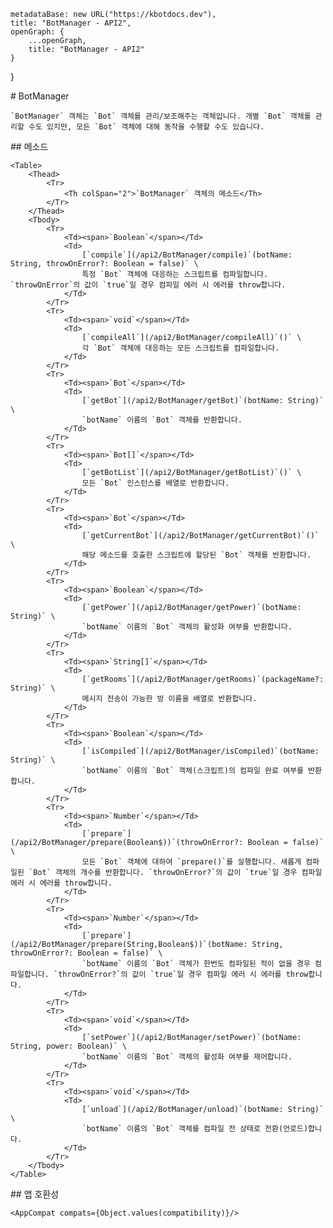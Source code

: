 
    metadataBase: new URL("https://kbotdocs.dev"),
    title: "BotManager - API2",
    openGraph: {
        ...openGraph,
        title: "BotManager - API2"
    }
}

<Section>
    # BotManager

    `BotManager` 객체는 `Bot` 객체를 관리/보조해주는 객체입니다. 개별 `Bot` 객체를 관리할 수도 있지만, 모든 `Bot` 객체에 대해 동작을 수행할 수도 있습니다.
</Section>
<Section>
    ## 메소드

    <Table>
        <Thead>
            <Tr>
                <Th colSpan="2">`BotManager` 객체의 메소드</Th>
            </Tr>
        </Thead>
        <Tbody>
            <Tr>
                <Td><span>`Boolean`</span></Td>
                <Td>
                    [`compile`](/api2/BotManager/compile)`(botName: String, throwOnError?: Boolean = false)` \
                    특정 `Bot` 객체에 대응하는 스크립트를 컴파일합니다. `throwOnError`의 값이 `true`일 경우 컴파일 에러 시 에러를 throw합니다.
                </Td>
            </Tr>
            <Tr>
                <Td><span>`void`</span></Td>
                <Td>
                    [`compileAll`](/api2/BotManager/compileAll)`()` \
                    각 `Bot` 객체에 대응하는 모든 스크립트를 컴파일합니다.
                </Td>
            </Tr>
            <Tr>
                <Td><span>`Bot`</span></Td>
                <Td>
                    [`getBot`](/api2/BotManager/getBot)`(botName: String)` \
                    `botName` 이름의 `Bot` 객체를 반환합니다.
                </Td>
            </Tr>
            <Tr>
                <Td><span>`Bot[]`</span></Td>
                <Td>
                    [`getBotList`](/api2/BotManager/getBotList)`()` \
                    모든 `Bot` 인스턴스를 배열로 반환합니다.
                </Td>
            </Tr>
            <Tr>
                <Td><span>`Bot`</span></Td>
                <Td>
                    [`getCurrentBot`](/api2/BotManager/getCurrentBot)`()` \
                    해당 메소드를 호출한 스크립트에 할당된 `Bot` 객체를 반환합니다.
                </Td>
            </Tr>
            <Tr>
                <Td><span>`Boolean`</span></Td>
                <Td>
                    [`getPower`](/api2/BotManager/getPower)`(botName: String)` \
                    `botName` 이름의 `Bot` 객체의 활성화 여부를 반환합니다.
                </Td>
            </Tr>
            <Tr>
                <Td><span>`String[]`</span></Td>
                <Td>
                    [`getRooms`](/api2/BotManager/getRooms)`(packageName?: String)` \
                    메시지 전송이 가능한 방 이름을 배열로 반환합니다.
                </Td>
            </Tr>
            <Tr>
                <Td><span>`Boolean`</span></Td>
                <Td>
                    [`isCompiled`](/api2/BotManager/isCompiled)`(botName: String)` \
                    `botName` 이름의 `Bot` 객체(스크립트)의 컴파일 완료 여부를 반환합니다.
                </Td>
            </Tr>
            <Tr>
                <Td><span>`Number`</span></Td>
                <Td>
                    [`prepare`](/api2/BotManager/prepare(Boolean$))`(throwOnError?: Boolean = false)` \
                    모든 `Bot` 객체에 대하여 `prepare()`를 실행합니다. 새롭게 컴파일된 `Bot` 객체의 개수를 반환합니다. `throwOnError?`의 값이 `true`일 경우 컴파일 에러 시 에러를 throw합니다.
                </Td>
            </Tr>
            <Tr>
                <Td><span>`Number`</span></Td>
                <Td>
                    [`prepare`](/api2/BotManager/prepare(String,Boolean$))`(botName: String, throwOnError?: Boolean = false)` \
                    `botName` 이름의 `Bot` 객체가 한번도 컴파일된 적이 없을 경우 컴파일합니다. `throwOnError?`의 값이 `true`일 경우 컴파일 에러 시 에러를 throw합니다.
                </Td>
            </Tr>
            <Tr>
                <Td><span>`void`</span></Td>
                <Td>
                    [`setPower`](/api2/BotManager/setPower)`(botName: String, power: Boolean)` \
                    `botName` 이름의 `Bot` 객체의 활성화 여부를 제어합니다.
                </Td>
            </Tr>
            <Tr>
                <Td><span>`void`</span></Td>
                <Td>
                    [`unload`](/api2/BotManager/unload)`(botName: String)` \
                    `botName` 이름의 `Bot` 객체를 컴파일 전 상태로 전환(언로드)합니다.
                </Td>
            </Tr>
        </Tbody>
    </Table>
</Section>
<Section>
    ## 앱 호환성

    <AppCompat compats={Object.values(compatibility)}/>
</Section>
